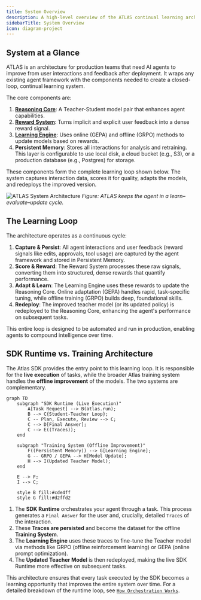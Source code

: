 ```yaml
---
title: System Overview
description: A high-level overview of the ATLAS continual learning architecture.
sidebarTitle: System Overview
icon: diagram-project
---
```


## System at a Glance

ATLAS is an architecture for production teams that need AI agents to improve from user interactions and feedback after deployment. It wraps any existing agent framework with the components needed to create a closed-loop, continual learning system.

The core components are:
1.  **[Reasoning Core](/concepts/teacher-student-paradigm)**: A Teacher-Student model pair that enhances agent capabilities.
2.  **[Reward System](/concepts/reward-design)**: Turns implicit and explicit user feedback into a dense reward signal.
3.  **[Learning Engine](/concepts/hybrid-learning)**: Uses online (GEPA) and offline (GRPO) methods to update models based on rewards.
4.  **Persistent Memory**: Stores all interactions for analysis and retraining. This layer is configurable to use local disk, a cloud bucket (e.g., S3), or a production database (e.g., Postgres) for storage.

These components form the complete learning loop shown below. The system captures interaction data, scores it for quality, adapts the models, and redeploys the improved version.

![ATLAS System Architecture](/images/system-architecture.png)
*Figure: ATLAS keeps the agent in a learn–evaluate–update cycle.*

## The Learning Loop

The architecture operates as a continuous cycle:

1.  **Capture & Persist**: All agent interactions and user feedback (reward signals like edits, approvals, tool usage) are captured by the agent framework and stored in Persistent Memory.
2.  **Score & Reward**: The Reward System processes these raw signals, converting them into structured, dense rewards that quantify performance.
3.  **Adapt & Learn**: The Learning Engine uses these rewards to update the Reasoning Core. Online adaptation (GEPA) handles rapid, task-specific tuning, while offline training (GRPO) builds deep, foundational skills.
4.  **Redeploy**: The improved teacher model (or its updated policy) is redeployed to the Reasoning Core, enhancing the agent's performance on subsequent tasks.

This entire loop is designed to be automated and run in production, enabling agents to compound intelligence over time.

## SDK Runtime vs. Training Architecture

The Atlas SDK provides the entry point to this learning loop. It is responsible for the **live execution** of tasks, while the broader Atlas training system handles the **offline improvement** of the models. The two systems are complementary.

```mermaid
graph TD
    subgraph "SDK Runtime (Live Execution)"
        A[Task Request] --> B(atlas.run);
        B --> C{Student-Teacher Loop};
        C -- Plan, Execute, Review --> C;
        C --> D[Final Answer];
        C --> E((Traces));
    end

    subgraph "Training System (Offline Improvement)"
        F((Persistent Memory)) --> G[Learning Engine];
        G -- GRPO / GEPA --> H[Model Update];
        H --> I(Updated Teacher Model);
    end

    E --> F;
    I --> C;

    style B fill:#cde4ff
    style G fill:#d2ffd2
```

1.  The **SDK Runtime** orchestrates your agent through a task. This process generates a `Final Answer` for the user and, crucially, detailed `Traces` of the interaction.
2.  These **Traces are persisted** and become the dataset for the offline **Training System**.
3.  The **Learning Engine** uses these traces to fine-tune the Teacher model via methods like GRPO (offline reinforcement learning) or GEPA (online prompt optimization).
4.  The **Updated Teacher Model** is then redeployed, making the live SDK Runtime more effective on subsequent tasks.

This architecture ensures that every task executed by the SDK becomes a learning opportunity that improves the entire system over time. For a detailed breakdown of the runtime loop, see [`How Orchestration Works`](/sdk/orchestration).
